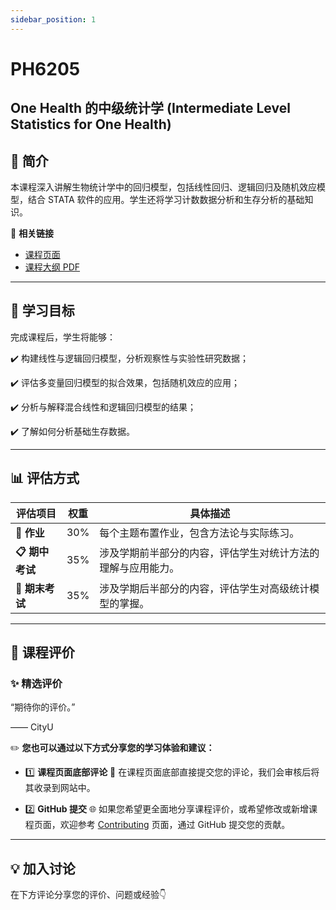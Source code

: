 ```yaml
---
sidebar_position: 1
---
```


# PH6205
## One Health 的中级统计学 (Intermediate Level Statistics for One Health)

## **📘 简介**
本课程深入讲解生物统计学中的回归模型，包括线性回归、逻辑回归及随机效应模型，结合 STATA 软件的应用。学生还将学习计数数据分析和生存分析的基础知识。

🔗 **相关链接**
- [课程页面](https://www.cityu.edu.hk/catalogue/pg/202425/course/PH6205.htm)
- [课程大纲 PDF](https://www.cityu.edu.hk/catalogue/pg/202425/course/PH6205.pdf)

---

## **🎯 学习目标**

完成课程后，学生将能够：

✔️ 构建线性与逻辑回归模型，分析观察性与实验性研究数据；

✔️ 评估多变量回归模型的拟合效果，包括随机效应的应用；

✔️ 分析与解释混合线性和逻辑回归模型的结果；

✔️ 了解如何分析基础生存数据。

---

## **📊 评估方式**

| **评估项目**          | **权重** | **具体描述**                                                                                       |
|----------------------|---------|---------------------------------------------------------------------------------------------------|
| **📂 作业**           | 30%      | 每个主题布置作业，包含方法论与实际练习。                                                               |
| **📋 期中考试**        | 35%      | 涉及学期前半部分的内容，评估学生对统计方法的理解与应用能力。                                              |
| **📝 期末考试**       | 35%      | 涉及学期后半部分的内容，评估学生对高级统计模型的掌握。                                                    |

---

## **💬 课程评价**

### ✨ **精选评价**
<div className={commentStyles.commentBox}>
    <p className={commentStyles.commentText}>
        “期待你的评价。”
    </p>
    <p className={commentStyles.commentAuthor}>—— CityU</p>
</div>

✏️ **您也可以通过以下方式分享您的学习体验和建议：**

- 1️⃣ **课程页面底部评论**
💬 在课程页面底部直接提交您的评论，我们会审核后将其收录到网站中。

- 2️⃣ **GitHub 提交**
🌐 如果您希望更全面地分享课程评价，或希望修改或新增课程页面，欢迎参考 [Contributing](https://penjc.github.io/CityU/contributing) 页面，通过 GitHub 提交您的贡献。

---

## **💡 加入讨论**

在下方评论分享您的评价、问题或经验👇
<Utterances />
